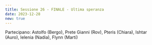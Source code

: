 ```yaml
---
title: Sessione 26 - FINALE - Ultima speranza
date: 2023-12-28
new: true
---
```


Partecipano: Astolfo (Bergo), Prete Gianni (Rov), Pteris (Chiara), Ishtar (Auro), Ielenia (Nadia), Flynn (Marti)